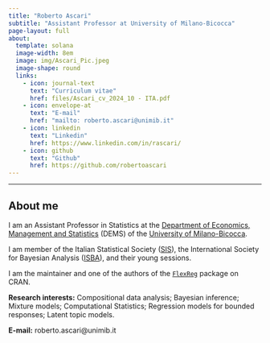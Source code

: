 ---
title: "Roberto Ascari"
subtitle: "Assistant Professor at University of Milano-Bicocca"
page-layout: full
about:
  template: solana
  image-width: 8em
  image: img/Ascari_Pic.jpeg
  image-shape: round
  links:
    - icon: journal-text
      text: "Curriculum vitae"
      href: files/Ascari_cv_2024_10 - ITA.pdf
    - icon: envelope-at
      text: "E-mail"
      href: "mailto: roberto.ascari@unimib.it"
    - icon: linkedin
      text: "Linkedin"
      href: https://www.linkedin.com/in/rascari/
    - icon: github
      text: "Github"
      href: https://github.com/robertoascari
---

------------------------------------------------------------------------

## About me

I am an Assistant Professor in Statistics at the [Department of Economics, Management and Statistics](https://www.dems.unimib.it/en) (DEMS) of the [University of Milano-Bicocca](https://en.unimib.it).

I am member of the Italian Statistical Society ([SIS](https://www.sis-statistica.it/)), the International Society for Bayesian Analysis ([ISBA](https://bayesian.org/)), and their young sessions. 

I am the maintainer and one of the authors of the [`FlexReg`](https://cran.r-project.org/web/packages/FlexReg/index.html) package on CRAN.

[**Research interests:**]{.text-primary} Compositional data analysis; Bayesian inference; Mixture models; Computational Statistics; Regression models for bounded responses; Latent topic models.

[**E-mail:**]{.text-primary}  roberto.ascari\@unimib.it
